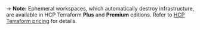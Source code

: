 -> **Note:** Ephemeral workspaces, which automatically destroy infrastructure, are available in HCP Terraform **Plus** and **Premium** editions. Refer to [HCP Terraform pricing](https://www.hashicorp.com/products/terraform/pricing) for details.
